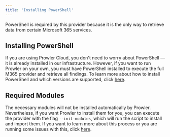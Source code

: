 ```yaml
---
title: 'Installing PowerShell'
---
```


PowerShell is required by this provider because it is the only way to retrieve data from certain Microsoft 365 services.

## Installing PowerShell

If you are using Prowler Cloud, you don't need to worry about PowerShell — it is already installed in our infrastructure.
However, if you want to run Prowler on your own, you must have PowerShell installed to execute the full M365 provider and retrieve all findings.
To learn more about how to install PowerShell and which versions are supported, click [here](..//user-guide/providers/microsoft365/authentication#supported-powershell-versions).

## Required Modules

The necessary modules will not be installed automatically by Prowler. Nevertheless, if you want Prowler to install them for you, you can execute the provider with the flag `--init-modules`, which will run the script to install and import them.
If you want to learn more about this process or you are running some issues with this, click [here](..//user-guide/providers/microsoft365/authentication#required-powershell-modules).
